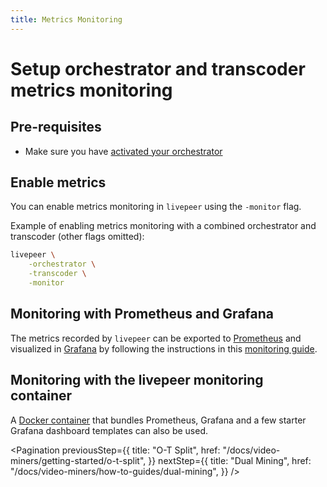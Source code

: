 ```yaml
---
title: Metrics Monitoring
---
```


# Setup orchestrator and transcoder metrics monitoring

## Pre-requisites

- Make sure you have
  [activated your orchestrator](/docs/video-miners/getting-started/activate.md)

## Enable metrics

You can enable metrics monitoring in `livepeer` using the `-monitor` flag.

Example of enabling metrics monitoring with a combined orchestrator and
transcoder (other flags omitted):

```bash
livepeer \
    -orchestrator \
    -transcoder \
    -monitor
```

## Monitoring with Prometheus and Grafana

The metrics recorded by `livepeer` can be exported to
[Prometheus](https://prometheus.io/) and visualized in
[Grafana](https://grafana.com/) by following the instructions in this
[monitoring guide](https://forum.livepeer.org/t/guide-transcoder-monitoring-with-prometheus-grafana/1225).

## Monitoring with the livepeer monitoring container

A
[Docker container](https://github.com/livepeer/docker-livepeer/tree/master/monitoring)
that bundles Prometheus, Grafana and a few starter Grafana dashboard templates
can also be used.

<Pagination
  previousStep={{
    title: "O-T Split",
    href: "/docs/video-miners/getting-started/o-t-split",
  }}
  nextStep={{
    title: "Dual Mining",
    href: "/docs/video-miners/how-to-guides/dual-mining",
  }}
/>
